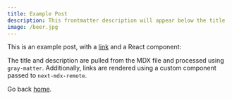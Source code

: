 ```yaml
---
title: Example Post
description: This frontmatter description will appear below the title
image: /beer.jpg
---
```


This is an example post, with a [link](https://nextjs.org) and a React component:

<TestComponent name="next-mdx-remote" />

The title and description are pulled from the MDX file and processed using `gray-matter`. Additionally, links are rendered using a custom component passed to `next-mdx-remote`.

Go back [home](/).
<TestComponent name='hi this is vikashkshatra'/>
